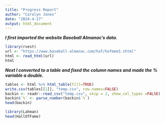 ```yaml
---
title: "Progress Report"
author: "Carolyn Jones"
date: "2024-4-17"
output: html_document
---
```


***I first imported the website Baseball Almanac's data.***

```r
library(rvest)
url <- "https://www.baseball-almanac.com/hof/hofmem3.shtml"
html <- read_html(url)
html
```


***Next I converted to a table and fixed the column names and made the % variable a double.***

```r
tables <- html %>% html_table(fill=TRUE)
write.csv(tables[[1]], "temp.csv", row.names=FALSE)
backin <- readr::read_csv("temp.csv", skip = 2, show_col_types =FALSE)
backin$`%` <- parse_number(backin$`%`)
head(backin)
```


```r
library(Lahman)
head(HallOfFame)
```

